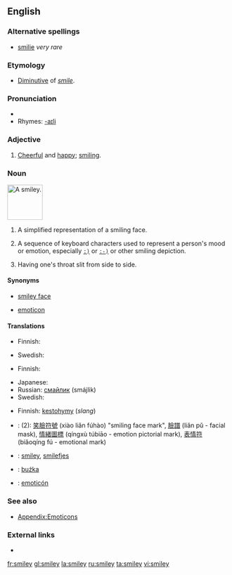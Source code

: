 ==English==
{{wikipedia}}

===Alternative spellings===
*[[smilie]] ''very rare''

===Etymology===
*[[diminutive|Diminutive]] of ''[[smile]]''.

===Pronunciation===
*{{SAMPA|/"smaIli/}}
*Rhymes: [[Rhymes:English:-aɪli|-aɪli]]

===Adjective===
{{en-adj}}

# [[cheerful|Cheerful]] and [[happy]]; [[smiling]].

===Noun===
[[Image:Smiley_head_happy.png|80px|thumb|A '''smiley'''.]]
{{en-noun}}

# {{rare}} A simplified representation of a smiling face.
# {{Internet}} A sequence of keyboard characters used to represent a person's mood or emotion, especially <tt>[[&nbsp;:)|:)]]</tt> or <tt>[[&nbsp;:-)|:-)]]</tt> or other smiling depiction.
# {{slang}} Having one's throat slit from side to side.

====Synonyms====
*{{italbrac-colon|representation of smiling face}} [[smiley face]]
*{{italbrac-colon|characters that representation an emotion}} [[emoticon]]

====Translations====
{{trans-top|representation of a smiling face}}
* Finnish: {{t+|fi|hymiö}}
{{trans-mid}}
* Swedish: {{t-|sv|smiley|c}}
{{trans-bottom}}

{{trans-top|characters that represent an emotion}}
* Finnish: {{t+|fi|hymiö}}
{{trans-mid}}
* Japanese: {{t-|ja|顔文字|tr=kaomoji|sc=Jpan}}
* Russian: [[смайлик]] (smájlik) {{m}}
* Swedish: {{t-|sv|smiley|c}}
{{trans-bottom}}

{{trans-top|slit throat}}
* Finnish: [[kestohymy]] (''slang'')
{{trans-mid}}
{{trans-bottom}}

{{checktrans}}
*{{ttbc|Chinese}}: (2): [[笑]][[臉]][[符]][[號]] (xiào liǎn fúhào) "smiling face mark", [[臉]][[譜]] (liǎn pǔ - facial mask), [[情]][[緒]][[圖]][[標]] (qíngxù túbiāo - emotion pictorial mark), [[表]][[情]][[符]] (biǎoqíng fú - emotional mark)
*{{ttbc|Norwegian}}: [[smiley]], [[smilefjes]]
*{{ttbc|Polish}}: [[buźka]] {{f}}
*{{ttbc|Spanish}}: [[emoticón]]

===See also===
*[[Appendix:Emoticons]]

===External links===
* {{pedialite}}

[[fr:smiley]]
[[gl:smiley]]
[[la:smiley]]
[[ru:smiley]]
[[ta:smiley]]
[[vi:smiley]]